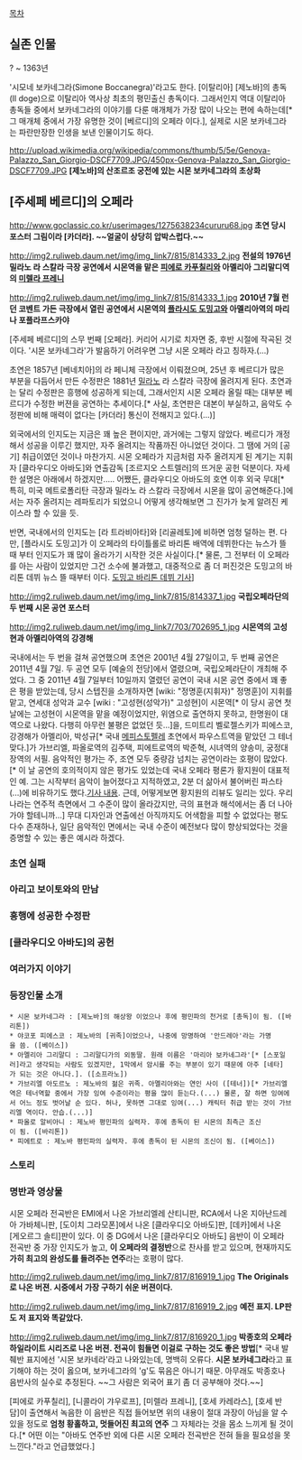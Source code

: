 {{{+1 Simon Boccanegra}}}

[[목차]]

== 실존 인물 ==
? ~ 1363년

'시모네 보카네그라(Simone Boccanegra)'라고도 한다. [이탈리아] [제노바]의 총독(Il doge)으로 이탈리아 역사상 최초의 평민출신 총독이다.  그래서인지 역대 이탈리아 총독들 중에서 보카네그라의 이야기를 다룬 매개체가 가장 많이 나오는 편에 속하는데[* 그 매개체 중에서 가장 유명한 것이 [베르디]의 오페라 이다.], 실제로 시몬 보카네그라는 파란만장한 인생을 보낸 인물이기도 하다.

http://upload.wikimedia.org/wikipedia/commons/thumb/5/5e/Genova-Palazzo_San_Giorgio-DSCF7709.JPG/450px-Genova-Palazzo_San_Giorgio-DSCF7709.JPG
'''[제노바]의 산조르조 궁전에 있는 시몬 보카네그라의 초상화'''


== [주세페 베르디]의 오페라 ==
http://www.goclassic.co.kr/userimages/1275638234cururu68.jpg
'''초연 당시 포스터 그림이라 [카더라]. ~~얼굴이 상당히 압박스럽다.~~'''

http://img2.ruliweb.daum.net/img/img_link7/815/814333_2.jpg
'''전설의 1976년 밀라노 라 스칼라 극장 공연에서 시몬역을 맡은 [[피에로 카푸칠리]]와 아멜리아 그리말디역의 [[미렐라 프레니]]'''

http://img2.ruliweb.daum.net/img/img_link7/815/814333_1.jpg
'''2010년 7월 런던 코벤트 가든 극장에서 열린 공연에서 시몬역의 [[플라시도 도밍고]]와 아멜리아역의 마리나 포플라프스카야'''

[주세페 베르디]의 스무 번째 [오페라]. 커리어 시기로 치자면 중, 후반 시절에 작곡된 것이다. 
'시몬 보카네그라'가 발음하기 어려우면 그냥 시몬 오페라 라고 칭하자.(...)

초연은 1857년 [베네치아]의 라 페니체 극장에서 이뤄졌으며, 25년 후 베르디가 많은 부분을 다듬어서 만든 수정판은 1881년 [[밀라노]] 라 스칼라 극장에 올려지게 된다. 초연과는 달리 수정판은 흥행에 성공하게 되는데, 그래서인지 시몬 오페라 올릴 때는 대부분 베르디가 수정한 버젼을 공연하는 추세이다.[* 사실, 초연판은 대본이 부실하고, 음악도 수정판에 비해 매력이 없다는 [카더라] 통신이 전해지고 있다.(...)]

외국에서의 인지도는 지금은 꽤 높은 편이지만, 과거에는 그렇지 않았다. 베르디가 개정해서 성공을 이루긴 했지만, 자주 올려지는 작품까진 아니었던 것이다. 그 땜에 거의 [공기] 취급이였던 것이나 마찬가지. 시몬 오페라가 지금처럼 자주 올려지게 된 계기는 지휘자 [클라우디오 아바도]와 연출감독 [조르지오 스트렐러]의 뜨거운 공헌 덕분이다. 자세한 설명은 아래에서 하겠지만.....
어쨌든, 클라우디오 아바도의 호연 이후 외국 무대[* 특히, 미국 메트로폴리탄 극장과 밀라노 라 스칼라 극장에서 시몬을 많이 공연해준다.]에서는 자주 올려지는 레파토리가 되었으니 어떻게 생각해보면 그 진가가 늦게 알려진 케이스라 할 수 있을 듯.

반면, 국내에서의 인지도는 [라 트라비아타]와 [리골레토]에 비하면 엄청 덜하는 편. 다만, [플라시도 도밍고]가 이 오페라의 타이틀롤로 바리톤 배역에 데뷔한다는 뉴스가 뜰 때 부터 인지도가 꽤 많이 올라가기 시작한 것은 사실이다.[* 물론, 그 전부터 이 오페라를 아는 사람이 있었지만 그건 소수에 불과했고, 대중적으로 좀 더 퍼진것은 도밍고의 바리톤 데뷔 뉴스 뜰 때부터 이다. [http://www.seoul.co.kr/news/newsView.php?id=20070126029026 도밍고 바리톤 데뷔 기사]]

http://img2.ruliweb.daum.net/img/img_link7/815/814337_1.jpg
'''국립오페라단의 두 번째 시몬 공연 포스터'''

http://img2.ruliweb.daum.net/img/img_link7/703/702695_1.jpg
'''시몬역의 고성현과 아멜리아역의 강경해'''

국내에서는 두 번을 걸쳐 공연했으며 초연은 2001년 4월 27일이고, 두 번째 공연은 2011년 4월 7일. 두 공연 모두 [예술의 전당]에서 열렸으며, 국립오페라단이 개최해 주었다. 그 중 2011년 4월 7일부터 10일까지 열렸던 공연이 국내 시몬 공연 중에서 꽤 좋은 평을 받았는데, 당시 스텝진을 소개하자면 [wiki: "정명훈(지휘자)" 정명훈]이 지휘를 맡고, 연세대 성악과 교수 [wiki : "고성현(성악가)" 고성현]이 시몬역[* 이 당시 공연 첫 날에는 고성현이 시몬역을 맡을 예정이었지만, 위염으로 출연하지 못하고, 한명원이 대역으로 나왔다. 다행히 아무런 불평은 없었던 듯...]을, 드미트리 벨로젤스키가 피에스코, 강경해가 아멜리아, 박성규[* 국내 [[메피스토펠레]] 초연에서 파우스트역을 맡았던 그 테너 맞다.]가 가브리엘, 파올로역의 김주택, 피에트로역의 박준혁, 시녀역의 양송미, 궁정대장역의 서필. 음악적인 평가는 주, 조연 모두 중량감 넘치는 공연이라는 호평이 많았다.[* 이 날 공연의 호의적이지 않은 평가도 있었는데 국내 오페라 평론가 황지원이 대표적인 예. 그는 시작부터 음악이 늘어졌다고 지적하였고, 2분 더 삶아서 불어버린 파스타(...)에 비유하기도 했다.[http://news.chosun.com/site/data/html_dir/2011/04/12/2011041200015.html 기사 내용]. 근데, 어떻게보면 황지원의 리뷰도 일리는 있다. 우리나라는 연주적 측면에서 그 수준이 많이 올라갔지만, 극의 표현과 해석에서는 좀 더 나아가야 할테니까...] 무대 디자인과 연출에선 아직까지도 어색함을 피할 수 없었다는 평도 다수 존재하나, 일단 음악적인 면에서는 국내 수준이 예전보다 많이 향상되었다는 것을 증명할 수 있는 좋은 예시라 하겠다.

=== 초연 실패 ===

=== 아리고 보이토와의 만남 ===

=== 흥행에 성공한 수정판 ===

=== [클라우디오 아바도]의 공헌 ===

=== 여러가지 이야기 ===

=== 등장인물 소개 ===
 * 시몬 보카네그라 : [제노바]의 해상왕 이었으나 후에 평민파의 천거로 [총독]이 됨. ([바리톤])
 * 야코포 피에스코 : 제노바의 [귀족]이었으나, 나중에 망명하여 '안드레아'라는 가명을 씀. ([베이스])
 * 아멜리아 그리말디 : 그리말디가의 외동딸. 원래 이름은 '마리아 보카네그라'[* [스포일러]라고 생각되는 사람도 있겠지만, 1막에서 암시를 주는 부분이 있기 때문에 아주 [네타]가 되는 것은 아니다.]. ([소프라노])
 * 가브리엘 아도르노 : 제노바의 젊은 귀족. 아멜리아와는 연인 사이 ([테너])[* 가브리엘역은 테너역할 중에서 가장 잉여 수준이라는 평을 많이 듣는다.(...) 물론, 잘 하면 잉여에서 어느 정도 벗어날 순 있다. 허나, 못하면 그대로 잉여(...) 캐릭터 취급 받는 것이 가브리엘 역이다. 안습.(...)]
 * 파올로 알비아니 : 제노바 평민파의 실력자. 후에 총독이 된 시몬의 최측근 조신이 됨. ([바리톤])
 * 피에트로 : 제노바 평민파의 실력자. 후에 총독이 된 시몬의 조신이 됨. ([베이스])

=== 스토리 ===

=== 명반과 영상물 ===
시몬 오페라 전곡반은 EMI에서 나온 가브리엘레 산티니판, RCA에서 나온 지아난드레아 가바체니판, [도이치 그라모폰]에서 나온 [클라우디오 아바도]판, [데카]에서 나온 [게오르그 솔티]판이 있다. 이 중 DG에서 나온 [클라우디오 아바도] 음반이 이 오페라 전곡반 중 가장 인지도가 높고, '''이 오페라의 결정반'''으로 찬사를 받고 있으며, 현재까지도 '''가히 최고의 완성도를 들려주는 연주'''라는 호평이 많다.

http://img2.ruliweb.daum.net/img/img_link7/817/816919_1.jpg
'''The Originals로 나온 버젼. 시중에서 가장 구하기 쉬운 버젼이다.'''

http://img2.ruliweb.daum.net/img/img_link7/817/816919_2.jpg
'''예전 표지. LP판도 저 표지와 똑같았다.'''

http://img2.ruliweb.daum.net/img/img_link7/817/816920_1.jpg
'''박종호의 오페라 하일라이트 시리즈로 나온 버젼. 전곡이 힘들면 이걸로 구하는 것도 좋은 방법'''[* 국내 발췌반 표지에선 '시몬 보카네라'라고 나와있는데, 명백히 오류다. '''시몬 보카네그라'''라고 표기해야 하는 것이 옳으며, 보카네그라의 'g'도 묶음은 아니기 때문. 아무래도 박종호나 음반사의 실수로 추정된다. ~~그 사람은 외국어 표기 좀 더 공부해야 것다.~~]

[피에로 카푸칠리], [니콜라이 갸우로프], [미렐라 프레니], [호세 카레라스], [호세 반 담]이 출연해서 녹음한 이 음반은 직접 들어보면 위의 내용이 절대 과장이 아님을 알 수 있을 정도로 '''엄청 황홀하고, 멋들어진 최고의 연주''' 그 자체라는 것을 몸소 느끼게 될 것이다.[* 어떤 이는 "아바도 연주반 외에 다른 시몬 오페라 전곡반은 전혀 들을 필요성을 못 느낀다."라고 언급했었다.]
